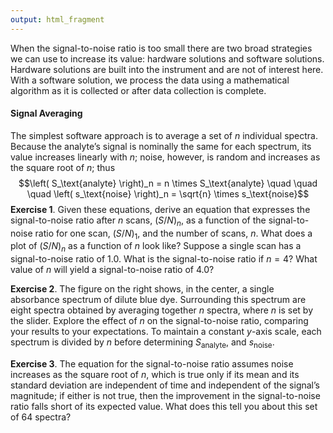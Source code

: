 ```yaml
---
output: html_fragment
---
```


<!-- text for activity 3 -->

When the signal-to-noise ratio is too small there are two broad strategies we can use to increase its value: hardware solutions and software solutions. Hardware solutions are built into the instrument and are not of interest here. With a software solution, we process the data using a mathematical algorithm as it is collected or after data collection is complete.

#### Signal Averaging

The simplest software approach is to average a set of $n$ individual spectra. Because the analyte's signal is nominally the same for each spectrum, its value increases linearly with $n$; noise, however, is random and increases as the square root of $n$; thus
$$\left( S_\text{analyte} \right)_n = n \times S_\text{analyte} \quad \quad \quad \left( s_\text{noise} \right)_n = \sqrt{n} \times s_\text{noise}$$
**Exercise 1**. Given these equations, derive an equation that expresses the signal-to-noise ratio after $n$ scans, $(S/N)_n$, as a function of the signal-to-noise ratio for one scan, $(S/N)_1$, and the number of scans, $n$. What does a plot of $(S/N)_n$ as a function of $n$ look like? Suppose a single scan has a signal-to-noise ratio of 1.0. What is the signal-to-noise ratio if $n = 4$? What value of $n$ will yield a signal-to-noise ratio of 4.0? 

**Exercise 2**. The figure on the right shows, in the center, a single absorbance spectrum of dilute blue dye. Surrounding this spectrum are eight spectra obtained by averaging together $n$ spectra, where $n$ is set by the slider. Explore the effect of $n$ on the signal-to-noise ratio, comparing your results to your expectations. To maintain a constant $y$-axis scale, each spectrum is divided by $n$ before determining $S_\text{analyte}$, and $s_\text{noise}$.

**Exercise 3**. The equation for the signal-to-noise ratio assumes noise increases as the square root of *n*, which is true only if its mean and its standard deviation are independent of time and independent of the signal's magnitude; if either is not true, then the improvement in the signal-to-noise ratio falls short of its expected value. What does this tell you about this set of 64 spectra?
